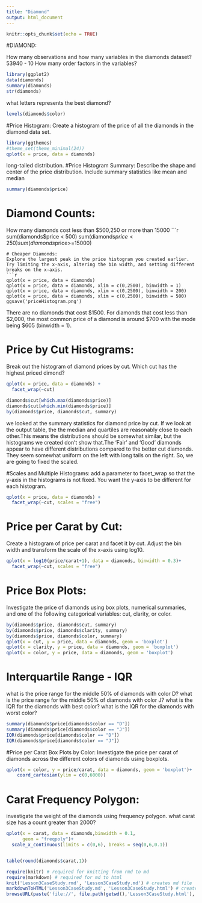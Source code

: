 ---
title: "Diamond"
output: html_document
---

```{r setup, include=FALSE}
knitr::opts_chunk$set(echo = TRUE)
```
#DIAMOND:

How many observations and how many variables in the diamonds dataset?
53940 - 10
How many order factors in the variables?
```{r}
library(ggplot2)
data(diamonds)
summary(diamonds)
str(diamonds)
```
what letters represents the best diamond?
```{r}
levels(diamonds$color)
```

#Price Histogram:
Create a histogram of the price of all the diamonds in the diamond data set.

```{r}
library(ggthemes) 
#theme_set(theme_minimal(24)) 
qplot(x = price, data = diamonds)
```
long-tailed distribution.
#Price Histogram Summary:
Describe the shape and center of the price distribution. Include summary statistics like mean and median

```{r}
summary(diamonds$price)
```

# Diamond Counts:
How many diamonds cost less than $500,250 or more than 15000
```{r}
sum(diamonds$price < 500)
sum(diamonds$price <250)
sum(diamonds$price>=15000)

```
# Cheaper Diamonds:
Explore the largest peak in the price histogram you created earlier.
Try limiting the x-axis, altering the bin width, and setting different breaks on the x-axis.
```{r}
qplot(x = price, data = diamonds)
qplot(x = price, data = diamonds, xlim = c(0,2500), binwidth = 1)
qplot(x = price, data = diamonds, xlim = c(0,2500), binwidth = 200)
qplot(x = price, data = diamonds, xlim = c(0,2500), binwidth = 500)
ggsave('priceHistogram.png')
```
There are no diamonds that cost $1500.
For diamonds that cost less than $2,000, the most common price of a diamond is around $700 with the mode being $605 (binwidth = 1). 

# Price by Cut Histograms:
Break out the histogram of diamond prices by cut.
Which cut has the highest priced dimond?

```{r}
qplot(x = price, data = diamonds) + 
  facet_wrap(~cut)

diamonds$cut[which.max(diamonds$price)]
diamonds$cut[which.min(diamonds$price)]
by(diamonds$price, diamonds$cut, summary)
```
we looked at the summary statistics for diamond price by cut. If we look at the output table, the the median and quartiles are reasonably close to each other.This means the distributions should be somewhat similar, but the histograms we created don't show that.The 'Fair' and 'Good' diamonds appear to have different distributions compared to the better cut diamonds. They seem somewhat uniform on the left with long tails on the right. So, we are going to fixed the scaled.

#Scales and Multiple Histograms:
add a parameter to facet_wrap so that the y-axis in the histograms is not fixed. You want the y-axis to be different for each histogram.

```{r}

qplot(x = price, data = diamonds) + 
  facet_wrap(~cut, scales = "free")

```

# Price per Carat by Cut:
Create a histogram of price per carat and facet it by cut.
Adjust the bin width and transform the scale of the x-axis using log10.

```{r}
qplot(x = log10(price/carat+1), data = diamonds, binwidth = 0.3)+
  facet_wrap(~cut, scales = "free")
```
# Price Box Plots:
Investigate the price of diamonds using box plots, numerical summaries, and one of the following categorical variables: cut, clarity, or color.

```{r}
by(diamonds$price, diamonds$cut, summary)
by(diamonds$price, diamonds$clarity, summary)
by(diamonds$price, diamonds$color, summary)
qplot(x = cut, y = price, data = diamonds, geom = 'boxplot')
qplot(x = clarity, y = price, data = diamonds, geom = 'boxplot')
qplot(x = color, y = price, data = diamonds, geom = 'boxplot')
```

# Interquartile Range - IQR
what is the price range for the middle 50% of diamonds with color D? what is the price range for the middle 50% of diamonds with color J? what is the IQR for the diamonds with best color? what is the IQR for the diamonds with worst color?

```{r}
summary(diamonds$price[diamonds$color == "D"])
summary(diamonds$price[diamonds$color == "J"])
IQR(diamonds$price[diamonds$color == "D"])
IQR(diamonds$price[diamonds$color == "J"])
```

#Price per Carat Box Plots by Color:
Investigate the price per carat of diamonds across the different colors of diamonds using boxplots.

```{r}

qplot(x = color, y = price/carat, data = diamonds, geom = 'boxplot')+
    coord_cartesian(ylim = c(0,6000))

```
# Carat Frequency Polygon:

investigate the weight of the diamonds using frequency polygon. what carat size has a count greater than 2000?

```{r}
qplot(x = carat, data = diamonds,binwidth = 0.1,
      geom = "freqpoly")+
  scale_x_continuous(limits = c(0,6), breaks = seq(0,6,0.1))


table(round(diamonds$carat,1))
```

```{r}
require(knitr) # required for knitting from rmd to md
require(markdown) # required for md to html 
knit('Lesson3CaseStudy.rmd', 'Lesson3CaseStudy.md') # creates md file
markdownToHTML('Lesson3CaseStudy.md', 'Lesson3CaseStudy.html') # creates html file
browseURL(paste('file://', file.path(getwd(),'Lesson3CaseStudy.html'), sep='')) 
```

